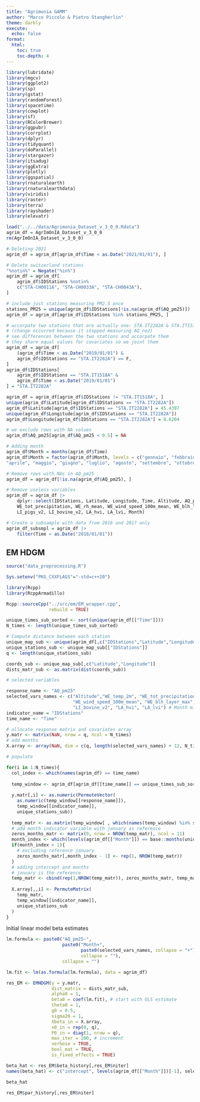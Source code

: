 ```yaml
---
title: "Agrimonia GAMM"
author: "Marco Piccolo & Pietro Stangherlin"
theme: darkly
execute: 
  echo: false
format:
  html:
    toc: true
    toc-depth: 4
---
```



```r
library(lubridate)
library(mgcv)
library(ggplot2)
library(sp)
library(gstat)
library(randomForest)
library(spacetime)
library(cowplot)
library(sf)
library(RColorBrewer)
library(ggpubr)
library(corrplot)
library(dplyr)
library(tidyquant)
library(doParallel)
library(stargazer)
library(itsadug)
library(ggExtra)
library(plotly)
library(ggspatial)
library(rnaturalearth)
library(rnaturalearthdata)
library(viridis)
library(raster)
library(terra)
library(rayshader)
library(elevatr)

```


```r
load("../../data/Agrimonia_Dataset_v_3_0_0.Rdata")
agrim_df = AgrImOnIA_Dataset_v_3_0_0
rm(AgrImOnIA_Dataset_v_3_0_0)

# Deleting 2021
agrim_df = agrim_df[agrim_df$Time < as.Date("2021/01/01"), ]

# Delete switzerland stations
"%notin%" = Negate("%in%")
agrim_df = agrim_df[
    agrim_df$IDStations %notin%
    c("STA-CH0011A", "STA-CH0033A", "STA-CH0043A"),
]

# include just stations measuring PM2.5 once
stations_PM25 = unique(agrim_df$IDStations[!is.na(agrim_df$AQ_pm25)])
agrim_df = agrim_df[agrim_df$IDStations %in% stations_PM25, ]

# accorpate two stations that are actually one: STA.IT2282A & STA.IT1518A
# (change occurred because it stopped measuring AQ_no2)
# see differences between the two stations and accorpate them
# they share equal values for covariates so we joint them
agrim_df = agrim_df[
    (agrim_df$Time < as.Date("2019/01/01") &
    agrim_df$IDStations == "STA.IT2282A") == F,
]
agrim_df$IDStations[
    agrim_df$IDStations == "STA.IT1518A" &
    agrim_df$Time < as.Date("2019/01/01")
] = "STA.IT2282A"

agrim_df = agrim_df[agrim_df$IDStations != "STA.IT1518A", ]
unique(agrim_df$Latitude[agrim_df$IDStations == "STA.IT2282A"])
agrim_df$Latitude[agrim_df$IDStations == "STA.IT2282A"] = 45.4397
unique(agrim_df$Longitude[agrim_df$IDStations == "STA.IT2282A"])
agrim_df$Longitude[agrim_df$IDStations == "STA.IT2282A"] = 8.6204

# we exclude rows with NA values
agrim_df$AQ_pm25[agrim_df$AQ_pm25 < 0.5] = NA

# Adding month
agrim_df$Month = months(agrim_df$Time)
agrim_df$Month = factor(agrim_df$Month, levels = c("gennaio", "febbraio", "marzo", 
"aprile", "maggio", "giugno", "luglio", "agosto", "settembre", "ottobre", "novembre", "dicembre")) 

# Remove rows with NAs in AQ_pm25
agrim_df = agrim_df[!is.na(agrim_df$AQ_pm25), ]

# Remove useless variables
agrim_df = agrim_df |> 
    dplyr::select(IDStations, Latitude, Longitude, Time, Altitude, AQ_pm25, WE_temp_2m, 
    WE_tot_precipitation, WE_rh_mean, WE_wind_speed_100m_mean, WE_blh_layer_max, 
    LI_pigs_v2, LI_bovine_v2, LA_hvi, LA_lvi, Month)

# Create a subsample with data from 2016 and 2017 only
agrim_df_subsmpl = agrim_df |>
    filter(Time < as.Date("2018/01/01"))
```

## EM HDGM

```r
source("data_preprocessing.R")

Sys.setenv("PKG_CXXFLAGS"="-std=c++20")

library(Rcpp)
library(RcppArmadillo)

Rcpp::sourceCpp("../src/em/EM_wrapper.cpp",
                rebuild = TRUE)

```


```r


unique_times_sub_sorted <- sort(unique(agrim_df[["Time"]]))
N_times <- length(unique_times_sub_sorted)

# Compute distance between each station
unique_map_sub <- unique(agrim_df[,c("IDStations","Latitude","Longitude")])
unique_stations_sub <- unique_map_sub[["IDStations"]]
q <- length(unique_stations_sub)

coords_sub <- unique_map_sub[,c("Latitude","Longitude")]
dists_matr_sub <- as.matrix(dist(coords_sub))

# selected variables

response_name <- "AQ_pm25"
selected_vars_names <- c("Altitude","WE_temp_2m", "WE_tot_precipitation", "WE_rh_mean" ,
                         "WE_wind_speed_100m_mean", "WE_blh_layer_max", "LI_pigs_v2",
                         "LI_bovine_v2", "LA_hvi", "LA_lvi") # Month missing at the moment
indicator_name = "IDStations"
time_name <- "Time"

# allocate response matrix and covariates array
y.matr <- matrix(NaN, nrow = q, ncol = N_times)
# add months
X.array <- array(NaN, dim = c(q, length(selected_vars_names) + 12, N_times))

# populate

for(i in 1:N_times){
  col_index <- which(names(agrim_df) == time_name)
  
  temp_window <- agrim_df[agrim_df[[time_name]] == unique_times_sub_sorted[i], -col_index]
  
  y.matr[,i] <- as.numeric(PermuteVector(
    as.numeric(temp_window[[response_name]]),
    temp_window[[indicator_name]],
    unique_stations_sub))
  
  temp_matr <- as.matrix(temp_window[ , which(names(temp_window) %in% selected_vars_names)])
  # add month indicator variable with january as reference
  zeros_months_matr <- matrix(0, nrow = NROW(temp_matr), ncol = 11)
  month_index <- which(levels(agrim_df[["Month"]]) == base::months(unique_times_sub_sorted[i]))
  if(month_index > 1){
    # excluding reference january
    zeros_months_matr[,month_index - 1] <- rep(1, NROW(temp_matr))
  }
  # adding intercept and months
  # january is the reference
  temp_matr <- cbind(rep(1,NROW(temp_matr)), zeros_months_matr, temp_matr)
  
  X.array[,,i] <- PermuteMatrix(
    temp_matr,
    temp_window[[indicator_name]],
    unique_stations_sub
  )
}
```


Initial linear model beta estimates
```r
lm.formula <- paste0("AQ_pm25~",
                     paste0("Month+",
                            paste0(selected_vars_names, collapse = "+"),
                            collapse = ""),
                     collapse = "")

lm.fit <- lm(as.formula(lm.formula), data = agrim_df)

```

```r
res_EM <- EMHDGM(y = y.matr,
                 dist_matrix = dists_matr_sub,
                 alpha0 = 1,
                 beta0 = coef(lm.fit), # start with OLS estimate
                 theta0 = 1,
                 g0 = 0.5,
                 sigma20 = 1,
                 Xbeta_in = X.array,
                 x0_in = rep(0, q),
                 P0_in = diag(1, nrow = q),
                 max_iter = 200, # increment
                 verbose = TRUE,
                 bool_mat = TRUE,
                 is_fixed_effects = TRUE)
```


```r
beta_hat <- res_EM$beta_history[,res_EM$niter]
names(beta_hat) <- c("intercept", levels(agrim_df[["Month"]])[-1], selected_vars_names)

beta_hat

res_EM$par_history[,res_EM$niter]
```













